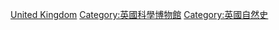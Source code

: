 {{Portal|英國}}
{{Commonscat|Natural history museums in the United Kingdom}}

[[Category:各国自然史博物馆|United Kingdom]]
[[Category:英國科學博物館|Category:英國科學博物館]]
[[Category:英國自然史|Category:英國自然史]]